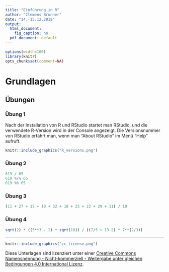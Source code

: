 ```yaml
---
title: "Einführung in R"
author: "Clemens Brunner"
date: "14.-15.12.2018"
output:
  html_document:
    fig_caption: no
  pdf_document: default
---
```


```r
options(width=100)
library(knitr)
opts_chunk$set(comment=NA)
```

# Grundlagen

## Übungen
### Übung 1
Nach der Installation von R und RStudio startet man RStudio, und die verwendete R-Version wird in der Console angezeigt. Die Versionsnummer von RStudio erfährt man, wenn man "About RStudio" im Menü "Help" aufruft.

```r
knitr::include_graphics("R_versions.png")
```

### Übung 2
```r
619 / 65
619 %/% 65
619 %% 65
```


### Übung 3
```r
(11 + 27 + 15 + 10 + 32 + 18 + 25 + 22 + 29 + 11) / 10
```

### Übung 4
```r
sqrt(2) * ((5**3 - 2) * sqrt(18)) / ((7/5 + 13.2) * 7**(2/3))
```

---

```r
knitr::include_graphics("cc_license.png")
```

Diese Unterlagen sind lizenziert unter einer [Creative Commons Namensnennung - Nicht-kommerziell - Weitergabe unter gleichen Bedingungen 4.0 International Lizenz](http://creativecommons.org/licenses/by-nc-sa/4.0/).
